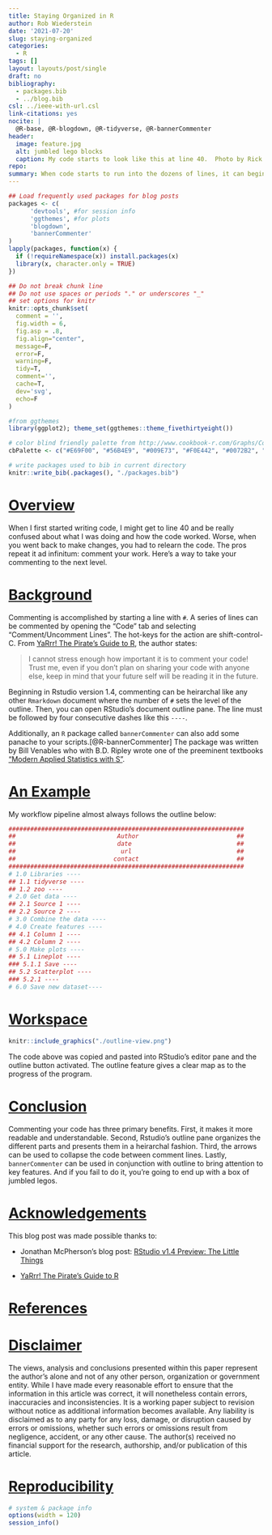 ```yaml
---
title: Staying Organized in R
author: Rob Wiederstein
date: '2021-07-20'
slug: staying-organized
categories:
  - R
tags: []
layout: layouts/post/single
draft: no
bibliography:
  - packages.bib
  - ../blog.bib
csl: ../ieee-with-url.csl
link-citations: yes
nocite: |
  @R-base, @R-blogdown, @R-tidyverse, @R-bannerCommenter
header:
  image: feature.jpg
  alt: jumbled lego blocks
  caption: My code starts to look like this at line 40.  Photo by Rick Mason on Unsplash.
repo: 
summary: When code starts to run into the dozens of lines, it can begin to look like a jumbled box of legos.  The parts all go together, but you can easily forget the order and the ultimate goal of the project.  Here's a post to offer an organizational strategy for writing code in Rstudio.
---
```



```r
## Load frequently used packages for blog posts
packages <- c(
      'devtools', #for session info
      'ggthemes', #for plots
      'blogdown',
      'bannerCommenter'
)
lapply(packages, function(x) {
  if (!requireNamespace(x)) install.packages(x)
  library(x, character.only = TRUE)
})
```

```r
## Do not break chunk line
## Do not use spaces or periods "." or underscores "_"
## set options for knitr
knitr::opts_chunk$set(
  comment = '',
  fig.width = 6,
  fig.asp = .8,
  fig.align="center",
  message=F,
  error=F,
  warning=F,
  tidy=T,
  comment='',
  cache=T,
  dev='svg',
  echo=F
)
```

```r
#from ggthemes
library(ggplot2); theme_set(ggthemes::theme_fivethirtyeight())
```

```r
# color blind friendly palette from http://www.cookbook-r.com/Graphs/Colors_(ggplot2)/
cbPalette <- c("#E69F00", "#56B4E9", "#009E73", "#F0E442", "#0072B2", "#D55E00", "#CC79A7", "#000000")
```

```r
# write packages used to bib in current directory
knitr::write_bib(.packages(), "./packages.bib")
```

# [Overview](#overview)

When I first started writing code, I might get to line 40 and be really confused about what I was doing and how the code worked.  Worse, when you went back to make changes, you had to relearn the code.  The pros repeat it ad infinitum:  comment your work.  Here's a way to take your commenting to the next level.

# [Background](#background)

Commenting is accomplished by starting a line with `#`.  A series of lines can be commented by opening the "Code" tab and selecting "Comment/Uncomment Lines".  The hot-keys for the action are shift-control-C. From [YaRrr! The Pirate's Guide to R](https://bookdown.org/ndphillips/YaRrr/a-brief-style-guide-commenting-and-spacing.html), the author states:

>I cannot stress enough how important it is to comment your code! Trust me, even if you don’t plan on sharing your code with anyone else, keep in mind that your future self will be reading it in the future.

Beginning in Rstudio version 1.4, commenting can be heirarchal like any other `Rmarkdown` document where the number of `#` sets the level of the outline.  Then, you can open RStudio's document outline pane.  The line must be followed by four consecutive dashes like this `----`.  

Additionally, an `R` package called `bannerCommenter` can also add some panache to your scripts.[@R-bannerCommenter] The package was written by Bill Venables who with B.D. Ripley wrote one of the preeminent textbooks ["Modern Applied Statistics with S"](https://www.amazon.com/Modern-Applied-Statistics-Computing/dp/0387954570).

# [An Example](#example)

My workflow pipeline almost always follows the outline below:

```r
#################################################################
##                            Author                           ##
##                            date                             ##
##                             url                             ##
##                           contact                           ##
#################################################################
# 1.0 Libraries ----
## 1.1 tidyverse ----
## 1.2 zoo ----
# 2.0 Get data ----
## 2.1 Source 1 ----
## 2.2 Source 2 ----
# 3.0 Combine the data ----
# 4.0 Create features ----
## 4.1 Column 1 ----
## 4.2 Column 2 ----
# 5.0 Make plots ----
## 5.1 Lineplot ----
### 5.1.1 Save ----
## 5.2 Scatterplot ----
### 5.2.1 ----
# 6.0 Save new dataset----
```


# [Workspace](#workspace)

```r
knitr::include_graphics("./outline-view.png")
```

The code above was copied and pasted into RStudio's editor pane and the outline button activated. The outline feature gives a clear map as to the progress of the program.


# [Conclusion](#conclusion)

Commenting your code has three primary benefits. First, it makes it more readable and understandable.  Second, Rstudio's outline pane organizes the different parts and presents them in a heirarchal fashion.  Third, the arrows can be used to collapse the code between comment lines.  Lastly, `bannerCommenter` can be used in conjunction with outline to bring attention to key features. And if you fail to do it, you're going to end up with a box of jumbled legos.

# [Acknowledgements](#acknowledge)

This blog post was made possible thanks to:

- Jonathan McPherson's blog post: [RStudio v1.4 Preview:  The Little Things](https://blog.rstudio.com/2020/12/02/rstudio-v1-4-preview-little-things/)

- [YaRrr! The Pirate's Guide to R](https://bookdown.org/ndphillips/YaRrr/a-brief-style-guide-commenting-and-spacing.html)

# [References](#reference)

<div id="refs"></div>

# [Disclaimer](#disclaimer)

The views, analysis and conclusions presented within this paper represent the author’s alone and not of any other person, organization or government entity. While I have made every reasonable effort to ensure that the information in this article was correct, it will nonetheless contain errors, inaccuracies and inconsistencies. It is a working paper subject to revision without notice as additional information becomes available. Any liability is disclaimed as to any party for any loss, damage, or disruption caused by errors or omissions, whether such errors or omissions result from negligence, accident, or any other cause. The author(s) received no financial support for the research, authorship, and/or publication of this article.

# [Reproducibility](#reproduce)

```r
# system & package info
options(width = 120)
session_info()
```
